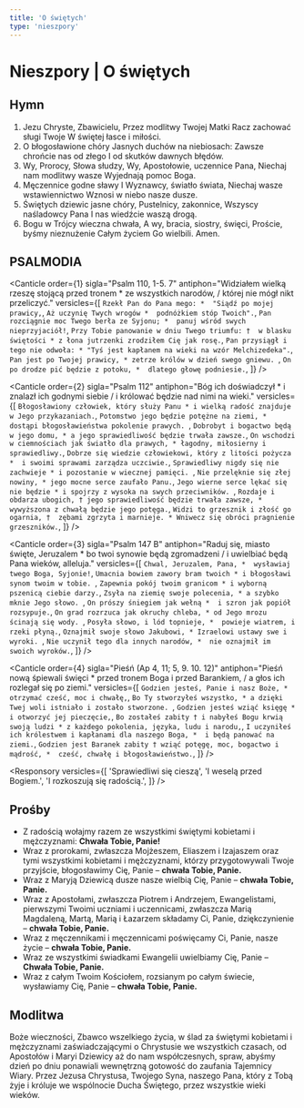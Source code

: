 ```yaml
---
title: 'O świętych'
type: 'nieszpory'
---
```


# Nieszpory | O świętych

<OpeningVersicle />

## Hymn

1. Jezu Chryste, Zbawicielu,
   Przez modlitwy Twojej Matki
   Racz zachować sługi Twoje
   W świętej łasce i miłości.
2. O błogosławione chóry
   Jasnych duchów na niebiosach:
   Zawsze chrońcie nas od złego
   I od skutków dawnych błędów.
3. Wy, Prorocy, Słowa słudzy,
   Wy, Apostołowie, uczennice Pana,
   Niechaj nam modlitwy wasze
   Wyjednają pomoc Boga.
4. Męczennice godne sławy
   I Wyznawcy, światło świata,
   Niechaj wasze wstawiennictwo
   Wznosi w niebo nasze dusze.
5. Świętych dziewic jasne chóry,
   Pustelnicy, zakonnice,
   Wszyscy naśladowcy Pana
   I nas wiedźcie waszą drogą.
6. Bogu w Trójcy wieczna chwała,
   A wy, bracia, siostry, święci,
   Proście, byśmy nieznużenie
   Całym życiem Go wielbili. Amen.

## PSALMODIA

<Canticle
  order={1}
  sigla="Psalm 110, 1-5. 7"
  antiphon="Widziałem wielką rzeszę stojącą przed tronem * ze wszystkich narodów, / której nie mógł nikt przeliczyć."
  versicles={[
    `Rzekł Pan do Pana mego: * 
"Siądź po mojej prawicy,`,
    `Aż uczynię Twych wrogów * 
podnóżkiem stóp Twoich".`,
    `Pan rozciągnie moc Twego berła ze Syjonu; * 
panuj wśród swych nieprzyjaciół!`,
    `Przy Tobie panowanie w dniu Twego triumfu: † 
w blasku świętości *
z łona jutrzenki zrodziłem Cię jak rosę.`,
    `Pan przysiągł i tego nie odwoła: *
"Tyś jest kapłanem na wieki na wzór Melchizedeka".`,
    `Pan jest po Twojej prawicy, *
zetrze królów w dzień swego gniewu. `,
    `On po drodze pić będzie z potoku, * 
dlatego głowę podniesie.`,
  ]}
/>

<Canticle
  order={2}
  sigla="Psalm 112"
  antiphon="Bóg ich doświadczył * i znalazł ich godnymi siebie / i królować będzie nad nimi na wieki."
  versicles={[
    `Błogosławiony człowiek, który służy Panu *
i wielką radość znajduje w Jego przykazaniach.`,
    `Potomstwo jego będzie potężne na ziemi, *
dostąpi błogosławieństwa pokolenie prawych. `,
    `Dobrobyt i bogactwo będą w jego domu, *
a jego sprawiedliwość będzie trwała zawsze.`,
    `On wschodzi w ciemnościach jak światło dla prawych, *
łagodny, miłosierny i sprawiedliwy.`,
    `Dobrze się wiedzie człowiekowi, który z litości pożycza * 
i swoimi sprawami zarządza uczciwie.`,
    `Sprawiedliwy nigdy się nie zachwieje *
i pozostanie w wiecznej pamięci. `,
    `Nie przelęknie się złej nowiny, *
jego mocne serce zaufało Panu.`,
    `Jego wierne serce lękać się nie będzie *
i spojrzy z wysoka na swych przeciwników. `,
    `Rozdaje i obdarza ubogich, †
jego sprawiedliwość będzie trwała zawsze, * 
wywyższona z chwałą będzie jego potęga.`,
    `Widzi to grzesznik i złość go ogarnia, † 
zębami zgrzyta i marnieje. *
Wniwecz się obróci pragnienie grzeszników.`,
  ]}
/>

<Canticle
  order={3}
  sigla="Psalm 147 B"
  antiphon="Raduj się, miasto święte, Jeruzalem * bo twoi synowie będą zgromadzeni / i uwielbiać będą Pana wieków, alleluja."
  versicles={[
    `Chwal, Jeruzalem, Pana, * 
wysławiaj twego Boga, Syjonie!`,
    `Umacnia bowiem zawory bram twoich *
i błogosławi synom twoim w tobie. `,
    `Zapewnia pokój twoim granicom *
i wyborną pszenicą ciebie darzy.`,
    `Zsyła na ziemię swoje polecenia, *
a szybko mknie Jego słowo. `,
    `On prószy śniegiem jak wełną * 
i szron jak popiół rozsypuje.`,
    `On grad rozrzuca jak okruchy chleba, *
od Jego mrozu ścinają się wody. `,
    `Posyła słowo, i lód topnieje, * 
powieje wiatrem, i rzeki płyną.`,
    `Oznajmił swoje słowo Jakubowi, *
Izraelowi ustawy swe i wyroki. `,
    `Nie uczynił tego dla innych narodów, * 
nie oznajmił im swoich wyroków.`,
  ]}
/>

<Canticle
  order={4}
  sigla="Pieśń (Ap 4, 11; 5, 9. 10. 12)"
  antiphon="Pieśń nową śpiewali święci * przed tronem Boga i przed Barankiem, / a głos ich rozlegał się po ziemi."
  versicles={[
    `Godzien jesteś, Panie i nasz Boże, * 
otrzymać cześć, moc i chwałę,`,
    `Bo Ty stworzyłeś wszystko, *
a dzięki Twej woli istniało i zostało stworzone. `,
    `Godzien jesteś wziąć księgę *
i otworzyć jej pieczęcie,`,
    `Bo zostałeś zabity †
i nabyłeś Bogu krwią swoją ludzi *
z każdego pokolenia, języka, ludu i narodu,`,
    `I uczyniłeś ich królestwem i kapłanami dla naszego Boga, * 
i będą panować na ziemi.`,
    `Godzien jest Baranek zabity †
wziąć potęgę, moc, bogactwo i mądrość, * 
cześć, chwałę i błogosławieństwo.`,
  ]}
/>

<Passage
  sigla="Hbr 12, 22-24"
  passage="Przystąpiliście do góry Syjon, do miasta Boga żyjącego, Jeruzalem niebieskiego, do niezliczonej liczby aniołów, na uroczyste zebranie, do Kościoła pierworodnych, którzy są zapisani w niebiosach, do Boga, który sądzi wszystkich, do duchów sprawiedliwych, które już doszły do celu, do Pośrednika Nowego Testamentu, Jezusa, do pokropienia krwią, która przemawia mocniej niż krew Abla."
/>

<Responsory
  versicles={[
    'Sprawiedliwi się cieszą',
    'I weselą przed Bogiem.',
    'I rozkoszują się radością.',
  ]}
/>

<Magnificat antiphon="Szczęśliwi, którzy mieszkają w domu Twoim, Panie, * szczęśliwi ci, których moc jest w Tobie, alleluja." />

## Prośby

- Z radością wołajmy razem ze wszystkimi świętymi kobietami i mężczyznami: **Chwała Tobie, Panie!**
- Wraz z prorokami, zwłaszcza Mojżeszem, Eliaszem i Izajaszem oraz tymi wszystkimi kobietami i mężczyznami, którzy przygotowywali Twoje przyjście, błogosławimy Cię, Panie – **chwała Tobie, Panie.**
- Wraz z Maryją Dziewicą dusze nasze wielbią Cię, Panie – **chwała Tobie, Panie.**
- Wraz z Apostołami, zwłaszcza Piotrem i Andrzejem, Ewangelistami, pierwszymi Twoimi uczniami i uczennicami, zwłaszcza Marią Magdaleną, Martą, Marią i Łazarzem składamy Ci, Panie, dziękczynienie – **chwała Tobie, Panie.**
- Wraz z męczennikami i męczennicami poświęcamy Ci, Panie, nasze życie – **chwała Tobie, Panie.**
- Wraz ze wszystkimi świadkami Ewangelii uwielbiamy Cię, Panie – **Chwała Tobie, Panie.**
- Wraz z całym Twoim Kościołem, rozsianym po całym świecie, wysławiamy Cię, Panie – **chwała Tobie, Panie.**

<CustomIntercessions />

<KyrieEleison />

<LordsPrayer />

## Modlitwa

Boże wieczności, Zbawco wszelkiego życia, w ślad za świętymi kobietami i mężczyznami zaświadczającymi o Chrystusie we wszystkich czasach, od Apostołów i Maryi Dziewicy aż do nam współczesnych, spraw, abyśmy dzień po dniu ponawiali wewnętrzną gotowość do zaufania Tajemnicy Wiary. Przez Jezusa Chrystusa, Twojego Syna, naszego Pana, który z Tobą żyje i króluje we wspólnocie Ducha Świętego, przez wszystkie wieki wieków.

<Amen />

<BlessingAndConcludingVersicle />

<SalveRegina />
